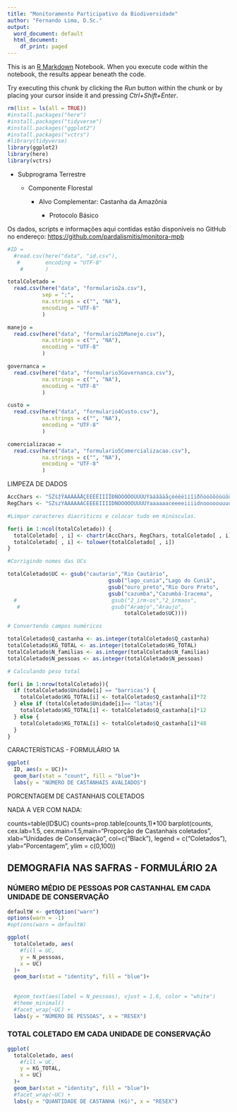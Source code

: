```yaml
---
title: "Monitoramento Participativo da Biodiversidade"
author: "Fernando Lima, D.Sc."
output:
  word_document: default
  html_document:
    df_print: paged 
---
```


This is an [R Markdown](http://rmarkdown.rstudio.com) Notebook. When you execute code within the notebook, the results appear beneath the code.

Try executing this chunk by clicking the *Run* button within the chunk or by placing your cursor inside it and pressing *Ctrl+Shift+Enter*.

```r
rm(list = ls(all = TRUE))
#install.packages("here")
#install.packages("tidyverse")
#install.packages("ggplot2")
#install.packages("vctrs")
#library(tidyverse)
library(ggplot2)
library(here)
library(vctrs)
```

-   Subprograma Terrestre

    -   Componente Florestal

        -   Alvo Complementar: Castanha da Amazônia

            -   Protocolo Básico

Os dados, scripts e informações aqui contidas estão disponíveis no GitHub no endereço: <https://github.com/pardalismitis/monitora-mpb>

```r
#ID = 
  #read.csv(here("data", "id.csv"),
   #        encoding = "UTF-8"
    #       )

totalColetado = 
  read.csv(here("data", "formulario2a.csv"),
           sep = ";",
           na.strings = c("", "NA"),
           encoding = "UTF-8"
           )

manejo = 
  read.csv(here("data", "formulario2bManejo.csv"),
           na.strings = c("", "NA"),
           encoding = "UTF-8"
           )

governanca = 
  read.csv(here("data", "formulario3Governanca.csv"),
           na.strings = c("", "NA"),
           encoding = "UTF-8"
           )

custo = 
  read.csv(here("data", "formulario4Custo.csv"),
           na.strings = c("", "NA"),
           encoding = "UTF-8"
           )

comercializacao = 
  read.csv(here("data", "formulario5Comercializacao.csv"),
           na.strings = c("", "NA"),
           encoding = "UTF-8"
           )
```

LIMPEZA DE DADOS

```r
AccChars <- "ŠŽšžŸÀÁÂÃÄÅÇÈÉÊËÌÍÎÏÐÑÒÓÔÕÖÙÚÛÜÝàáâãäåçèéêëìíîïðñòóôõöùúûüýÿ "
RegChars <- "SZszYAAAAAACEEEEIIIIDNOOOOOUUUUYaaaaaaceeeeiiiidnooooouuuuyy_"

#Limpar caracteres diacriticos e colocar tudo em minúsculas.

for(i in 1:ncol(totalColetado)) {       
  totalColetado[ , i] <- chartr(AccChars, RegChars, totalColetado[ , i])
  totalColetado[ , i] <- tolower(totalColetado[ , i])
}

#Corrigindo nomes das UCs

totalColetado$UC <- gsub("cautario","Rio Cautário",
                                gsub("lago_cunia","Lago do Cuniã",
                                gsub("ouro_preto","Rio Ouro Preto",
                                gsub("cazumba","Cazumbá-Iracema",
  #                              gsub("2_irm‹os","2_irmaos",
   #                             gsub("Araœjo","Araujo",
                                     totalColetado$UC))))

# Convertendo campos numéricos

totalColetado$Q_castanha <- as.integer(totalColetado$Q_castanha)
totalColetado$KG_TOTAL <- as.integer(totalColetado$KG_TOTAL)
totalColetado$N_familias <- as.integer(totalColetado$N_familias)
totalColetado$N_pessoas <- as.integer(totalColetado$N_pessoas)

# Calculando peso total

for(i in 1:nrow(totalColetado)){
  if (totalColetado$Unidade[i] == "barricas") {
    totalColetado$KG_TOTAL[i] <- totalColetado$Q_castanha[i]*72
  } else if (totalColetado$Unidade[i]== "latas"){
    totalColetado$KG_TOTAL[i] <- totalColetado$Q_castanha[i]*12
  } else {
    totalColetado$KG_TOTAL[i] <- totalColetado$Q_castanha[i]*48
  }
}
```

CARACTERÍSTICAS - FORMULÁRIO 1A

```r
ggplot(
  ID, aes(x = UC))+
  geom_bar(stat = "count", fill = "blue")+
  labs(y = "NÚMERO DE CASTANHAIS AVALIADOS")
```

PORCENTAGEM DE CASTANHAIS COLETADOS

NADA A VER COM NADA:

counts=table(ID\$UC) counts=prop.table(counts,1)\*100 barplot(counts, cex.lab=1.5, cex.main=1.5,main="Proporção de Castanhais coletados", xlab="Unidades de Conservação", col=c("Black"), legend = c("Coletados"), ylab="Porcentagem", ylim = c(0,100))

## DEMOGRAFIA NAS SAFRAS - FORMULÁRIO 2A

### NÚMERO MÉDIO DE PESSOAS POR CASTANHAL EM CADA UNIDADE DE CONSERVAÇÃO
```r
defaultW <- getOption("warn")
options(warn = -1)
#options(warn = defaultW)

ggplot(
  totalColetado, aes(
    #fill = UC,
    y = N_pessoas,
    x = UC)
  )+
  geom_bar(stat = "identity", fill = "blue")+
  
  
  #geom_text(aes(label = N_pessoas), vjust = 1.6, color = "white")
  #theme_minimal()
  #facet_wrap(~UC) +
  labs(y = "NÚMERO DE PESSOAS", x = "RESEX")
```

### TOTAL COLETADO EM CADA UNIDADE DE CONSERVAÇÃO

```r

ggplot(
  totalColetado, aes(
    #fill = UC,
    y = KG_TOTAL,
    x = UC)
  )+
  geom_bar(stat = "identity", fill = "blue")+
  #facet_wrap(~UC) +
  labs(y = "QUANTIDADE DE CASTANHA (KG)", x = "RESEX")
```
